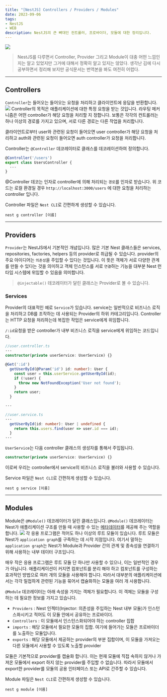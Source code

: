 ```yaml
---
title: "[NestJS] Controllers / Providers / Modules"
date: 2023-09-06
tags:
- NestJS
- WEB
description: NestJS의 큰 뼈대인 컨트롤러, 프로바이더, 모듈에 대한 정리입니다.
---
```


![](/images/thumbnails/nestjs.png)

> NestJS를 다루면서 Controller, Provider 그리고 Module이 대충 어떤 느낌인지는 알고 있었지만 
그거에 대해서 정확히 알고 있지는 않았다. 생각난 김에 다시 공부하면서 정리해 보지만
공식문서는 번역본을 봐도 여전히 어렵다.
***
## Controllers

`Controller`는 들어오는 들어오는 요청을 처리하고 클라이언트에 응답을 반환합니다.
![](https://docs.nestjs.com/assets/Controllers_1.png)
Controller의 목적은 애플리케이션에 대한 특정 요청을 받는 것입니다. 라우팅 메커니즘은 어떤 controller가
해당 요청을 처리할 지 정합니다. 보통은 각각의 컨트롤러는 하나 이상의 경로를 가지고 있으며, 서로 다른 경로는
다른 작업을 처리합니다.

클라이언트로부터 user와 관련된 요청이 들어오면 user controller가 해당 요청을 처리하고
auth와 관련된 요청이 들어오면 auth controller가 요청을 처리합니다.

Controller는 `@Controller` 데코레이터로 클래스를 데코레이션하여 정의합니다.
```ts
@Controller('/users')
export class UsersController {
  ···
}
```

@Controller 데코는 인자로 controller에 의해 처리되는 `경로`를 인자로 받습니다.
위 코드는 로컬 환경일 경우 `http://localhost:3000/users` 에 대한 요청을 처리하는 controller 입니다.

Controller 파일은 `Nest CLI`로 간편하게 생성할 수 있습니다.
```
nest g controller [이름]
```
***
## Providers
`Provider`는 NestJS에서 기본적인 개념입니다. 많은 기본 Nest 클래스들은 services, repositories, factories, helpers
등의 provider로 취급될 수 있습니다. provider의 주요 아이디어는 `의존성`을 주입할 수 있다는 것입니다.
이 뜻은 객체가 서로 다양한 관계를 만들 수 있다는 것을 의미하고 객체 인스턴스를 서로 `연결`하는 기능을 대부분 Nest 런타임 시스템에
위임할 수 있음을 의미합니다.

> `@injectable()` 데코레이터가 달린 클래스는 Provider로 볼 수 있습니다.

### Services
Provider의 대표적인 예로 `Service`가 있습니다. service는 일반적으로 비즈니스 로직을 처리하고 DB를 조작하는 데 
사용되는 Provider의 하위 카테고리입니다. Controller는 HTTP 요청을 처리하는데 복잡한 작업은
service에게 위임합니다.

`/:id`요청을 받은 controller가 내부 비즈니스 로직을 service에게 위임하는 코드입니다.
```ts
//user.controller.ts 
···
constructor(private userService: UserService) {}

@Get(':id')
  getUserById(@Param('id') id: number): User {
    const user = this.userService.getUserById(id);
    if (!user) {
      throw new NotFoundException('User not found');
    }
    return user;
  }

···
```

```ts
//user.service.ts
···
  getUserById(id: number): User | undefined {
    return this.users.find(user => user.id === id);
  }
···
```
`UserService`는 다음 controller 클래스의 생성자를 통해서 주입됩니다.
```ts
constructor(private userService: UserService) {}
```
이로써 우리는 controller에서 service의 비즈니스 로직을 불러와 사용할 수 있습니다.

Service 파일은 `Nest CLI`로 간편하게 생성할 수 있습니다.
```
nest g service [이름]
```
***
## Modules
Module은 `@Module()` 데코레이터가 달린 클래스입니다. `@Module()` 데코레이터는 Nest가 애플리케이션 구조를
만들 때 사용할 수 있는 [메타데이터](https://ko.wikipedia.org/wiki/%EB%A9%94%ED%83%80%EB%8D%B0%EC%9D%B4%ED%84%B0)를 제공해 주는 역할을 합니다.
![](https://docs.nestjs.com/assets/Modules_1.png)
각 응용 프로그램은 적어도 하나 이상의 루트 모듈이 있습니다. 루트 모듈은 Nest가 `application graph`를 구죽하는 데
시작 지점입니다. 여기서 말하는 `application graph`는 Nest가 Module과 Provider 간의 관계 및 종속성을 
연결하기 위해 사용하는 내부 데이터 구조입니다.

매우 작은 응용 프로그램은 루트 모듈 단 하나만 사용할 수 있으나, 이는 일반적인 경우가 아닙니다.
애플리케이션이 커지면 컴포넌트를 분리 해야 하고 컴포넌트를 구성하는 효과적인 방법으로 여러 개의 모듈을
사용해야 합니다. 따라서 대부분의 애플리케이션에서는 각각 밀접하게 관련된 기능을 묶어서 캡슐화하는
모듈을 여러 개 사용합니다.

`@Module` 데코레이터는 아래 속성을 가지는 객체가 필요합니다. 이 객체는 모듈을 구성하는 데 필요한 정보를 가지고 있습니다.
- `Providers` : Nest 인젝터(Injector: 의존성을 주입하는 Nest 내부 모듈)가 인스턴스화시키고 적어도 이 모듈 안에서 공유하는 프로바이더.
- `Controllers` : 이 모듈에서 인스턴스화되어야 하는 controller 집합
- `imports` : 해당 모듈에서 필요한 모듈의 집합. 여기에 들어가는 모듈은 프로바이더를 노출하는 모듈입니다.
- `exports` : 해당 모듈에서 제공하는 provider의 부분 집합이며, 이 모듈을 가져오는 다른 모듈에서
사용할 수 있도록 노출할 provider

모듈은 기본적으로 provider를 캡슐화 합니다. 이는 현재 모듈에 직접 속하지 않거나 가져온 모듈에서 export 하지 않는
provider를 주입할 수 없습니다. 따라서 모듈에서 export한 provider를 모듈의 공용 인터페이스 또는 API로 간주할 수 있습니다.

Module 파일은 `Nest CLI`로 간편하게 생성할 수 있습니다.
```
nest g module [이름]
```